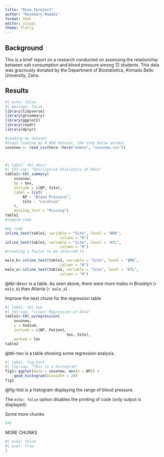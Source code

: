 ```yaml
---
title: "Rose_fproject"
author: "Rosemary Madaki"
format: html
editor: visual
theme: flatly
---
```


## Background

This is a brief report on a research conducted on assessing the relationship between salt consumption and blood pressure among 12 students. This data was graciously donated by the Department of Biostatistics, Ahmadu Bello University, Zaria.

## Results

```r
#| echo: false
#| message: false
library(tidyverse)
library(gtsummary)
library(ggplot2)
library(readr)
library(dplyr)

#Loading my dataset
#Step2 loading my A NEW dataset, the step below worked
sosonew <- read_csv(here::here("mdata", "sosonew.csv"))




```

```r
#| label: tbl-descr
#| tbl-cap: "Descriptive Statistics of Data"
table1<-tbl_summary(
	sosonew,
	by = Sex,
	include = c(BP, Site),
	label = list(
		BP ~ "Blood Pressure",
		Site ~ "Location"
	),
	missing_text = "Missing")
table1
#sample code

#my code
inline_text(table1, variable = "Site", level = "BRK",
                         column = "M")
inline_text(table1, variable = "Site", level = "ATL",
                         column = "M")
#creating a factor to be referred to

male_b<-inline_text(table1, variable = "Site", level = "BRK",
                         column = "M")
male_a<-inline_text(table1, variable = "Site", level = "ATL",
                         column = "M")
```
@tbl-descr is a table. As seen above, there were more males in Brooklyn (`r male_b`) than Atlanta (`r male_a`) .

Improve the next chunk for the regression table
```r
#| label: tbl-two
#| tbl-cap: "Linear Regression of Data"
table2<-tbl_uvregression(
	sosonew,
	y = Sodium,
	include = c(BP, Patient,
							Sex, Site),
	method = lm)
table2

```
@tbl-two is a table showing some regression analysis.




```r
#| label: fig-hist
#| fig-cap: "This is a histogram"
fig1<-ggplot(data = sosonew, aes(x = BP)) +
	geom_histogram(binwidth = 20)
fig1


```
@fig-hist is a histogram displaying the range of blood pressure.

The `echo: false` option disables the printing of code (only output is displayed).

Some more chunks

```r
2+5
```

MORE CHUNKS

```r
#| echo: false
#| eval: true
3
```
